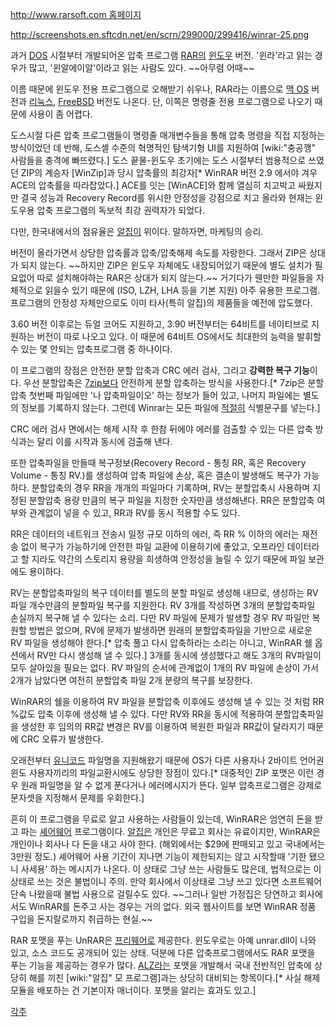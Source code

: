 [[http://www.rarsoft.com 홈페이지]]

http://screenshots.en.sftcdn.net/en/scrn/299000/299416/winrar-25.png

과거 [[DOS]] 시절부터 개발되어온 압축 프로그램 [[RAR]]의 [[윈도우]] 버전. '윈라'라고 읽는 경우가 많고, '윈알에이알'이라고 읽는 사람도 있다. ~~아무렴 어때~~

이름 때문에 윈도우 전용 프로그램으로 오해받기 쉬우나, RAR라는 이름으로 [[맥 OS]] 버전과 [[리눅스]], [[FreeBSD]] 버전도 나온다. 단, 이쪽은 명령줄 전용 프로그램으로 나오기 때문에 사용이 좀 어렵다.

도스시절 다른 압축 프로그램들이 명령줄 매개변수들을 통해 압축 명령을 직접 지정하는 방식이었던 데 반해, 도스셸 수준의 혁명적인 탐색기형 UI를 지원하여 [wiki:"충공깽" 사람들을 충격에 빠뜨렸다.] 도스 끝물-윈도우 초기에는 도스 시절부터 범용적으로 쓰였던 ZIP의 계승자 [WinZip]과 당시 압축률의 최강자[* WinRAR 버전 2.9 에서야 겨우 ACE의 압축률을 따라잡았다.] ACE를 잇는 [WinACE]와 함께 열심히 치고박고 싸웠지만 결국 성능과 Recovery Record를 위시한 안정성을 강점으로 치고 올라와 현재는 윈도우용 압축 프로그램의 독보적 최강 권력자가 되었다.

다만, 한국내에서의 점유율은 [[알집]]이 위이다. 말하자면, 마케팅의 승리.

버전이 올라가면서 상당한 압축률과 압축/압축해제 속도를 자랑한다. 그래서 ZIP은 상대가 되지 않는다. ~~하지만 ZIP은 윈도우 자체에도 내장되어있기 때문에 별도 설치가 필요없어 따로 설치해야하는 RAR은 상대가 되지 않는다.~~ 거기다가 웬만한 파일들을 자체적으로 읽을수 있기 때문에 (ISO, LZH, LHA 등을 기본 지원) 아주 유용한 프로그램. 프로그램의 안정성 자체만으로도 이미 타사(특히 알집)의 제품들을 예전에 압도했다.

3.60 버전 이후로는 듀얼 코어도 지원하고, 3.90 버전부터는 64비트를 네이티브로 지원하는 버전이 따로 나오고 있다. 이 때문에 64비트 OS에서도 최대한의 능력을 발휘할 수 있는 몇 안되는 압축프로그램 중 하나이다.

이 프로그램의 장점은 안전한 분할 압축과 CRC 에러 검사, 그리고 '''강력한 복구 기능'''이다. 우선 분할압축은 [[7zip]]보다 안전하게 분할 압축하는 방식을 사용한다.[* 7zip은 분할압축 첫번째 파일에만 '나 압축파일이오' 하는 정보가 들어 있고, 나머지 파일에는 별도의 정보를 기록하지 않는다. 그런데 Winrar는 모든 파일에 [[적절]]히 식별문구를 넣는다.]

CRC 에러 검사 면에서는 해제 시작 후 한참 뒤에야 에러를 검출할 수 있는 다른 압축 방식과는 달리 이를 시작과 동시에 검출해 낸다.

또한 압축파일을 만들때 복구정보(Recovery Record - 통칭 RR, 혹은 Recovery Volume - 통칭 RV.)를 생성하여 압축 파일에 손상, 혹은 결손이 발생해도 복구가 가능하다. 분할압축의 경우 RR을 개개의 파일마다 기록하며, RV는 분할압축시 사용하며 지정된 분할압축 용량 만큼의 복구 파일을 지정한 숫자만큼 생성해낸다. RR은 분할압축 여부와 관계없이 넣을 수 있고, RR과 RV를 동시 적용할 수도 있다.

RR은 데이터의 네트워크 전송시 일정 규모 이하의 에러, 즉 RR % 이하의 에러는 재전송 없이 복구가 가능하기에 안전한 파일 교환에 이용하기에 좋았고, 오프라인 데이터라고 할 지라도 약간의 스토리지 용량을 희생하여 안정성을 늘릴 수 있기 때문에 파일 보관에도 용이하다.

RV는 분할압축파일의 복구 데이터를 별도의 분할 파일로 생성해 내므로, 생성하는 RV 파일 개수만큼의 분할파일 복구를 지원한다. RV 3개를 작성하면 3개의 분할압축파일 손실까지 복구해 낼 수 있다는 소리. 다만 RV 파일에 문제가 발생할 경우 RV 파일만 복원할 방법은 없으며, RV에 문제가 발생하면 원래의 분할압축파일을 기반으로 새로운 RV 파일을 생성해야 한다.[* 압축 풀고 다시 압축하라는 소리는 아니고, WinRAR 쉘 옵션에서 RV만 다시 생성해 낼 수 있다.] 3개를 동시에 생성했다고 해도 3개의 RV파일이 모두 살아있을 필요는 없다. RV 파일의 순서에 관계없이 1개의 RV 파일에 손상이 가서 2개가 남았다면 여전히 분할압축 파일 2개 분량의 복구를 보장한다.

WinRAR의 쉘을 이용하여 RV 파일을 분할압축 이후에도 생성해 낼 수 있는 것 처럼 RR %값도 압축 이후에 생성해 낼 수 있다. 다만 RV와 RR을 동시에 적용하여 분할압축파일을 생성한 후 임의의 RR값 변경은 RV를 이용하여 복원한 파일과 RR값이 달라지기 때문에 CRC 오류가 발생한다.

오래전부터 [[유니코드]] 파일명을 지원해왔기 때문에 OS가 다른 사용자나 2바이트 언어권 윈도 사용자끼리의 파일교환시에도 상당한 장점이 있다.[* 대중적인 ZIP 포맷은 이런 경우 원래 파일명을 알 수 없게 푼다거나 에러메시지가 뜬다. 일부 압축프로그램은 강제로 문자셋을 지정해서 문제를 우회한다.]

흔히 이 프로그램을 무료로 알고 사용하는 사람들이 있는데, WinRAR은 엄연히 돈을 받고 파는 [[셰어웨어]] 프로그램이다. [[알집]]은 개인은 무료고 회사는 유료이지만, WinRAR은 개인이나 회사나 다 돈을 내고 사야 한다. (해외에서는 $29에 판매되고 있고 국내에서는 3만원 정도.) 셰어웨어 사용 기간이 지나면 기능이 제한되지는 않고 시작할때 '기한 됐으니 사세용' 하는 메시지가 나온다. 이 상태로 그냥 쓰는 사람들도 많은데, 법적으로는 이 상태로 쓰는 것은 불법이니 주의. 만약 회사에서 이상태로 그냥 쓰고 있다면 소프트웨어 단속 나왔을때 불법 사용으로 걸릴수도 있다. ~~그러나 일반 가정집은 당연하고 회사에서도 WinRAR를 돈주고 사는 경우는 거의 없다. 외국 웹사이트를 보면 WinRAR 정품 구입을 돈지랄로까지 취급하는 현실.~~

RAR 포맷을 푸는 UnRAR은 [[프리웨어]]로 제공한다. 윈도우로는 아예 unrar.dll이 나와 있고, 소스 코드도 공개되어 있는 상태. 덕분에 다른 압축프로그램에서도 RAR 포맷을 푸는 기능을 제공하는 경우가 많다. [[ALZ]]라는 포맷을 개발해서 국내 전반적인 압축에 상당히 해를 끼친 [wiki:"알집" 모 프로그램]과는 상당히 대비되는 항목이다.[* 사실 해제 모듈을 배포하는 건 기본이자 매너이다. 포맷을 알리는 효과도 있고.]

[[각주]]
